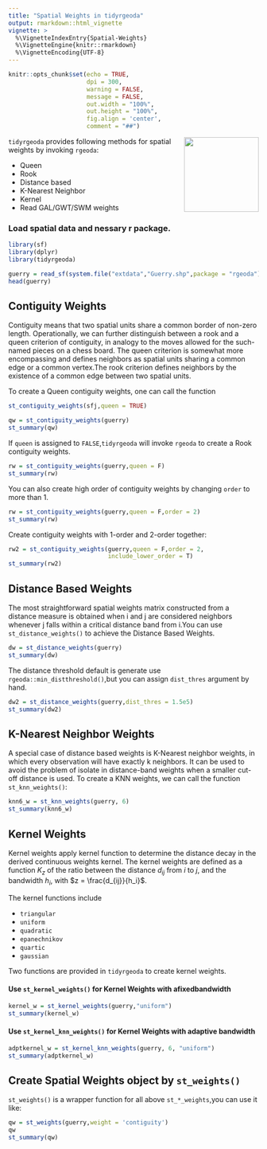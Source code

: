 ```yaml
---
title: "Spatial Weights in tidyrgeoda"
output: rmarkdown::html_vignette
vignette: >
  %\VignetteIndexEntry{Spatial-Weights}
  %\VignetteEngine{knitr::rmarkdown}
  %\VignetteEncoding{UTF-8}
---
```


```r
knitr::opts_chunk$set(echo = TRUE,
                      dpi = 300,
                      warning = FALSE,
                      message = FALSE,
                      out.width = "100%",
                      out.height = "100%",
                      fig.align = 'center',
                      comment = "##")
```

<img src="../man/figures/logo.png" align="right" height="150"/>

`tidyrgeoda` provides following methods for spatial weights by invoking `rgeoda`:

* Queen
* Rook
* Distance based
* K-Nearest Neighbor
* Kernel
* Read GAL/GWT/SWM weights

### Load spatial data and nessary r package.

```r
library(sf)
library(dplyr)
library(tidyrgeoda)

guerry = read_sf(system.file("extdata","Guerry.shp",package = "rgeoda"))
head(guerry)
```

## Contiguity Weights

Contiguity means that two spatial units share a common border of non-zero length. Operationally, we can further distinguish between a rook and a queen criterion of contiguity, in analogy to the moves allowed for the such-named pieces on a chess board. The queen criterion is somewhat more encompassing and defines neighbors as spatial units sharing a common edge or a common vertex.The rook criterion defines neighbors by the existence of a common edge between two spatial units.

To create a Queen contiguity weights, one can call the function

```r
st_contiguity_weights(sfj,queen = TRUE)
``` 

```r
qw = st_contiguity_weights(guerry)
st_summary(qw)
```


If `queen` is assigned to `FALSE`,`tidyrgeoda` will invoke `rgeoda` to create a Rook contiguity weights.

```r
rw = st_contiguity_weights(guerry,queen = F)
st_summary(rw)
```

You can also create high order of contiguity weights by changing `order` to more than 1.

```r
rw = st_contiguity_weights(guerry,queen = F,order = 2)
st_summary(rw)
```

Create contiguity weights with 1-order and 2-order together:

```r
rw2 = st_contiguity_weights(guerry,queen = F,order = 2,
                            include_lower_order = T)
st_summary(rw2)
```

## Distance Based Weights

The most straightforward spatial weights matrix constructed from a distance measure is obtained when i and j are considered neighbors whenever j falls within a critical distance band from i.You can use `st_distance_weights()` to achieve the Distance Based Weights.

```r
dw = st_distance_weights(guerry)
st_summary(dw)
```

The distance threshold default is generate use `rgeoda::min_distthreshold()`,but you can assign `dist_thres` argument by hand.

```r
dw2 = st_distance_weights(guerry,dist_thres = 1.5e5)
st_summary(dw2)
```

## K-Nearest Neighbor Weights

A special case of distance based weights is K-Nearest neighbor weights, in which every observation will have exactly k neighbors. It can be used to avoid the problem of isolate in distance-band weights when a smaller cut-off distance is used. To create a KNN weights, we can call the function `st_knn_weights()`:

```r
knn6_w = st_knn_weights(guerry, 6)
st_summary(knn6_w)
```

## Kernel Weights

Kernel weights apply kernel function to determine the distance decay in the derived continuous weights kernel. The kernel weights are defined as a function $K_{z}$ of the ratio between the distance $d_{ij}$ from $i$ to $j$, and the bandwidth $h_i$, with $z = \frac{d_{ij}}{h_i}$. 

The kernel functions include

* `triangular`
* `uniform`
* `quadratic`
* `epanechnikov`
* `quartic`
* `gaussian`

Two functions are provided in `tidyrgeoda` to create kernel weights.

#### Use `st_kernel_weights()` for Kernel Weights with afixedbandwidth

```r
kernel_w = st_kernel_weights(guerry,"uniform")
st_summary(kernel_w)
```

#### Use `st_kernel_knn_weights()` for Kernel Weights with adaptive bandwidth

```r
adptkernel_w = st_kernel_knn_weights(guerry, 6, "uniform")
st_summary(adptkernel_w)
```

## Create Spatial Weights object by `st_weights()`

`st_weights()` is a wrapper function for all above `st_*_weights`,you can use it like:

```r
qw = st_weights(guerry,weight = 'contiguity')
qw
st_summary(qw)
```
